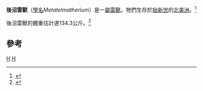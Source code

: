 {{Automatic Taxobox
| taxon = Metatelmatherium
| authority = Granger et Gregory (1943)
| name = 後沼雷獸屬
| fossil_range = {{Fossil range|40.4|37.2}}[[始新世|始新世]]
}}
'''後沼雷獸'''（[[學名|學名]]''Metatelmatherium''）是一[[屬|屬]][[雷獸_(絕種動物)|雷獸]]。牠們生存於[[始新世|始新世]]的[[北美洲|北美洲]]。<ref>{{Cite web |url=http://paleodb.org/cgi-bin/bridge.pl?action=checkTaxonInfo&taxon_no=43047&is_real_user=1 |title=PaleoBiology Database |access-date=2010-02-26 |archive-date=2012-10-13 |archive-url=https://web.archive.org/web/20121013101933/http://paleodb.org/cgi-bin/bridge.pl?action=checkTaxonInfo&taxon_no=43047&is_real_user=1 }}</ref>

後沼雷獸的體重估計達134.3公斤。<ref>{{Cite journal en|author=M. Mendoza, C. M. Janis, and P. Palmqvist|year=2006|title=Estimating the body mass of extinct ungulates: a study on the use of multiple regression|journal=Journal of Zoology|volume=270}}</ref>

==參考==
{{reflist}}
{{雷獸科}}
{{Taxonbar}}
[[Category:沼雷獸亞科|H]]
[[Category:_1943年描述的分类群|H]]